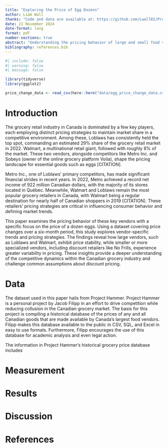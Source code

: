 ```yaml
---
title: "Exploring the Price of Egg Dozens"
author: Liam Wall
thanks: "Code and data are available at: https://github.com/Lwall02/Project-Hammer"
date: 21 November 2024
date-format: long
format: pdf
number-sections: true
abstract: "Understanding the pricing behavior of large and small food vendors is essential, particularly for staple goods like eggs. By using SQL and R to clean, manipulate, and visualize data on price changes for a dozen eggs over a six-month period, we identified vendor-specific trends. Our analysis reveals that larger vendors tend to maintain stable prices, while smaller vendors experience more frequent price changes to remain competitive. Additionally, smaller discount vendors are often priced higher than their competitors. These findings shed light on the different strategies vendors employ based on their market position and challenge common perceptions about discount vendors."
bibliography: references.bib
---
```


```r
#| include: false
#| warning: false
#| message: false

library(tidyverse)
library(ggplot2)

price_change_data <- read_csv(here::here("data/egg_price_change_data.csv"))
```

# Introduction
The grocery retail industry in Canada is dominated by a few key players, each employing distinct pricing strategies to maintain market share in a competitive environment. Among these, Loblaws has consistently held the top spot, commanding an estimated 29% share of the grocery retail market in 2022. Walmart, a multinational retail giant, followed with roughly 8% of the market. These two vendors, alongside competitors like Metro Inc. and Sobeys (owner of the online grocery platform Voila), shape the pricing landscape for essential goods such as eggs [CITATION].

Metro Inc., one of Loblaws' primary competitors, has made significant financial strides in recent years. In 2022, Metro achieved a record net income of 922 million Canadian dollars, with the majority of its stores located in Québec. Meanwhile, Walmart and Loblaws remain the most popular grocery retailers in Canada, with Walmart being a regular destination for nearly half of Canadian shoppers in 2019 [CITATION]. These retailers' pricing strategies are critical in influencing consumer behavior and defining market trends. 

This paper examines the pricing behavior of these key vendors with a specific focus on the price of a dozen eggs. Using a dataset covering price changes over a six-month period, this study explores vendor-specific trends and pricing strategies. The findings reveal how large vendors, such as Loblaws and Walmart, exhibit price stability, while smaller or more specialized vendors, including discount retailers like No Frills, experience greater variability in pricing. These insights provide a deeper understanding of the competitive dynamics within the Canadian grocery industry and challenge common assumptions about discount pricing.

# Data
The dataset used in this paper hails from Project Hammer. Project Hammer is a personal project by Jacob Filipp in an effort to drive competition while reducing collusion in the Canadian grocery market. The basis for this project is compiling a historical database of the prices of any and all Canadian goods that are made available by Canada's largest food vendors. Filipp makes this database available to the public in CSV, SQL, and Excel in easy to use formats. Furthermore, Filipp encourages the use of this database for academic analysis and even legal action. 

The information in Project Hammer's historical grocery price database includes 

# Measurement
# Results
# Discussion
# References